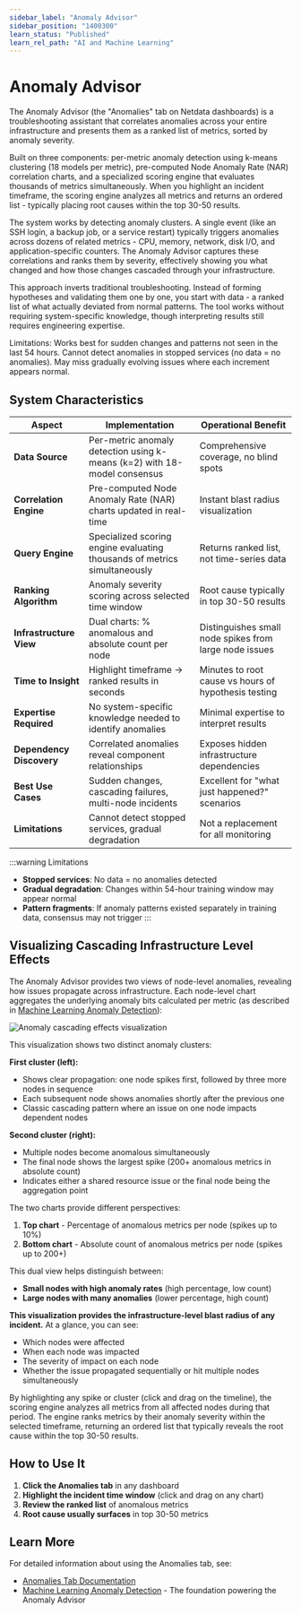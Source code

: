 ```yaml
---
sidebar_label: "Anomaly Advisor"
sidebar_position: "1400300"
learn_status: "Published"
learn_rel_path: "AI and Machine Learning"
---
```


# Anomaly Advisor

The Anomaly Advisor (the "Anomalies" tab on Netdata dashboards) is a troubleshooting assistant that correlates anomalies across your entire infrastructure and presents them as a ranked list of metrics, sorted by anomaly severity.

Built on three components: per-metric anomaly detection using k-means clustering (18 models per metric), pre-computed Node Anomaly Rate (NAR) correlation charts, and a specialized scoring engine that evaluates thousands of metrics simultaneously. When you highlight an incident timeframe, the scoring engine analyzes all metrics and returns an ordered list - typically placing root causes within the top 30-50 results.

The system works by detecting anomaly clusters. A single event (like an SSH login, a backup job, or a service restart) typically triggers anomalies across dozens of related metrics - CPU, memory, network, disk I/O, and application-specific counters. The Anomaly Advisor captures these correlations and ranks them by severity, effectively showing you what changed and how those changes cascaded through your infrastructure.

This approach inverts traditional troubleshooting. Instead of forming hypotheses and validating them one by one, you start with data - a ranked list of what actually deviated from normal patterns. The tool works without requiring system-specific knowledge, though interpreting results still requires engineering expertise.

Limitations: Works best for sudden changes and patterns not seen in the last 54 hours. Cannot detect anomalies in stopped services (no data = no anomalies). May miss gradually evolving issues where each increment appears normal.

## System Characteristics

| Aspect | Implementation | Operational Benefit |
|--------|----------------|-------------------|
| **Data Source** | Per-metric anomaly detection using k-means (k=2) with 18-model consensus | Comprehensive coverage, no blind spots |
| **Correlation Engine** | Pre-computed Node Anomaly Rate (NAR) charts updated in real-time | Instant blast radius visualization |
| **Query Engine** | Specialized scoring engine evaluating thousands of metrics simultaneously | Returns ranked list, not time-series data |
| **Ranking Algorithm** | Anomaly severity scoring across selected time window | Root cause typically in top 30-50 results |
| **Infrastructure View** | Dual charts: % anomalous and absolute count per node | Distinguishes small node spikes from large node issues |
| **Time to Insight** | Highlight timeframe → ranked results in seconds |Minutes to root cause vs hours of hypothesis testing |
| **Expertise Required** | No system-specific knowledge needed to identify anomalies | Minimal expertise to interpret results |
| **Dependency Discovery** | Correlated anomalies reveal component relationships | Exposes hidden infrastructure dependencies |
| **Best Use Cases** | Sudden changes, cascading failures, multi-node incidents | Excellent for "what just happened?" scenarios |
| **Limitations** | Cannot detect stopped services, gradual degradation | Not a replacement for all monitoring |

:::warning Limitations
- **Stopped services**: No data = no anomalies detected
- **Gradual degradation**: Changes within 54-hour training window may appear normal
- **Pattern fragments**: If anomaly patterns existed separately in training data, consensus may not trigger
:::

## Visualizing Cascading Infrastructure Level Effects

The Anomaly Advisor provides two views of node-level anomalies, revealing how issues propagate across infrastructure. Each node-level chart aggregates the underlying anomaly bits calculated per metric (as described in [Machine Learning Anomaly Detection](./machine-learning-anomaly-detection)):

![Anomaly cascading effects visualization](https://github.com/user-attachments/assets/a69b1461-c559-4b22-bb02-045670d84168)

This visualization shows two distinct anomaly clusters:

**First cluster (left):**
- Shows clear propagation: one node spikes first, followed by three more nodes in sequence
- Each subsequent node shows anomalies shortly after the previous one
- Classic cascading pattern where an issue on one node impacts dependent nodes

**Second cluster (right):**
- Multiple nodes become anomalous simultaneously
- The final node shows the largest spike (200+ anomalous metrics in absolute count)
- Indicates either a shared resource issue or the final node being the aggregation point

The two charts provide different perspectives:
1. **Top chart** - Percentage of anomalous metrics per node (spikes up to 10%)
2. **Bottom chart** - Absolute count of anomalous metrics per node (spikes up to 200+)

This dual view helps distinguish between:
- **Small nodes with high anomaly rates** (high percentage, low count)
- **Large nodes with many anomalies** (lower percentage, high count)

**This visualization provides the infrastructure-level blast radius of any incident.** At a glance, you can see:
- Which nodes were affected
- When each node was impacted
- The severity of impact on each node
- Whether the issue propagated sequentially or hit multiple nodes simultaneously

By highlighting any spike or cluster (click and drag on the timeline), the scoring engine analyzes all metrics from all affected nodes during that period. The engine ranks metrics by their anomaly severity within the selected timeframe, returning an ordered list that typically reveals the root cause within the top 30-50 results.

## How to Use It

1. **Click the Anomalies tab** in any dashboard
2. **Highlight the incident time window** (click and drag on any chart)
3. **Review the ranked list** of anomalous metrics
4. **Root cause usually surfaces** in top 30-50 metrics

## Learn More

For detailed information about using the Anomalies tab, see:
- [Anomalies Tab Documentation](/docs/dashboards-and-charts/tabs/anomalies)
- [Machine Learning Anomaly Detection](./machine-learning-anomaly-detection) - The foundation powering the Anomaly Advisor